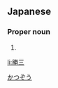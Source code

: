 ==Japanese==
{{ja-kanjitab|かつ|ぞう|yomi=ko}}

===Proper noun===
{{ja-pos|proper|かつぞう}}

# {{given name|male|lang=ja}}

[[Category:Japanese male given names|かつぞう]]

[[li:勝三]]